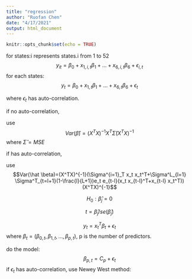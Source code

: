 ```yaml
---
title: "regression"
author: "Ruofan Chen"
date: "4/17/2021"
output: html_document
---
```


```r
knitr::opts_chunk$set(echo = TRUE)
```

for states:i represents states.i from 1 to 52
$$y_{it}=\beta_0+x_{1,i,t} \beta_1+...+x_{6,i,t} \beta_6+\epsilon_{i,t}$$
for each states:
$$y_t=\beta_0+x_{1,t} \beta_1+...+x_{6,t} \beta_6+\epsilon_t$$

where $\epsilon_t$ has auto-correlation.  
  
if no auto-correlation,  
  

use 
$$Var(\hat \beta)=(X^TX)^{-1}X^T \hat\Sigma(X^TX)^{-1}$$ where $\hat\Sigma=MSE$

if has auto-correlation,  
  
use
$$Var(\hat \beta)=(X^TX)^{-1}(\Sigma^{i=1}_T x_t x_t^T+\Sigma^L_{l=1} \Sigma^T_{t=l+1}(1-\frac{l}{L+1})e_t e_{t-l}(x_t x_{t-l}^T+x_{t-l} x_t^T))(X^TX)^{-1}$$



$$H_0:\hat \beta_j=0$$

$$t=\hat \beta_j/se(\hat \beta_j)$$

$$y_{t}=x_{t}^T \beta_t +\epsilon_{t}$$ where $\beta_t=(\beta_{0,t},\beta_{1,t},...,\beta_{p,t})$, p is the number of predictors.  
  
do the model: $$\beta_{p,t}=C_p+\epsilon_t$$ 
if $\epsilon_t$ has auto-correlation, use
Newey West method:








